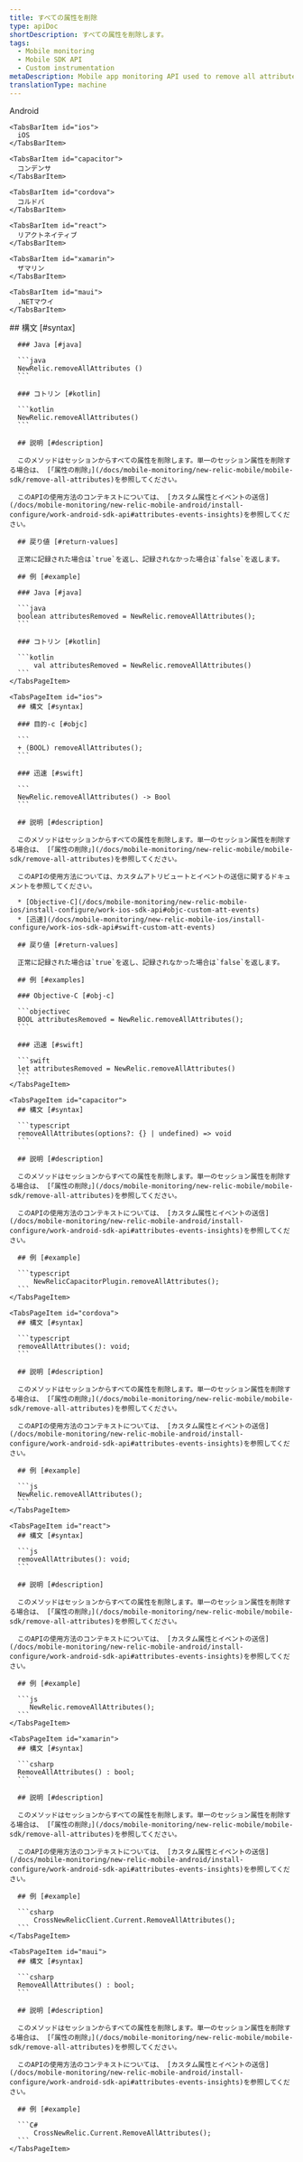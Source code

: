 ```yaml
---
title: すべての属性を削除
type: apiDoc
shortDescription: すべての属性を削除します。
tags:
  - Mobile monitoring
  - Mobile SDK API
  - Custom instrumentation
metaDescription: Mobile app monitoring API used to remove all attributes.
translationType: machine
---
```


<Tabs>
  <TabsBar>
    <TabsBarItem id="android">
      Android
    </TabsBarItem>

    <TabsBarItem id="ios">
      iOS
    </TabsBarItem>

    <TabsBarItem id="capacitor">
      コンデンサ
    </TabsBarItem>

    <TabsBarItem id="cordova">
      コルドバ
    </TabsBarItem>

    <TabsBarItem id="react">
      リアクトネイティブ
    </TabsBarItem>

    <TabsBarItem id="xamarin">
      ザマリン
    </TabsBarItem>

    <TabsBarItem id="maui">
      .NETマウイ
    </TabsBarItem>
  </TabsBar>

  <TabsPages>
    <TabsPageItem id="android">
      ## 構文 [#syntax]

      ### Java [#java]

      ```java
      NewRelic.removeAllAttributes ()
      ```

      ### コトリン [#kotlin]

      ```kotlin
      NewRelic.removeAllAttributes()
      ```

      ## 説明 [#description]

      このメソッドはセッションからすべての属性を削除します。単一のセッション属性を削除する場合は、 [「属性の削除」](/docs/mobile-monitoring/new-relic-mobile/mobile-sdk/remove-all-attributes)を参照してください。

      このAPIの使用方法のコンテキストについては、 [カスタム属性とイベントの送信](/docs/mobile-monitoring/new-relic-mobile-android/install-configure/work-android-sdk-api#attributes-events-insights)を参照してください。

      ## 戻り値 [#return-values]

      正常に記録された場合は`true`を返し、記録されなかった場合は`false`を返します。

      ## 例 [#example]

      ### Java [#java]

      ```java
      boolean attributesRemoved = NewRelic.removeAllAttributes();
      ```

      ### コトリン [#kotlin]

      ```kotlin
          val attributesRemoved = NewRelic.removeAllAttributes()
      ```
    </TabsPageItem>

    <TabsPageItem id="ios">
      ## 構文 [#syntax]

      ### 目的-c [#objc]

      ```
      + (BOOL) removeAllAttributes();
      ```

      ### 迅速 [#swift]

      ```
      NewRelic.removeAllAttributes() -> Bool
      ```

      ## 説明 [#description]

      このメソッドはセッションからすべての属性を削除します。単一のセッション属性を削除する場合は、 [「属性の削除」](/docs/mobile-monitoring/new-relic-mobile/mobile-sdk/remove-all-attributes)を参照してください。

      このAPIの使用方法については、カスタムアトリビュートとイベントの送信に関するドキュメントを参照してください。

      * [Objective-C](/docs/mobile-monitoring/new-relic-mobile-ios/install-configure/work-ios-sdk-api#objc-custom-att-events)
      * [迅速](/docs/mobile-monitoring/new-relic-mobile-ios/install-configure/work-ios-sdk-api#swift-custom-att-events)

      ## 戻り値 [#return-values]

      正常に記録された場合は`true`を返し、記録されなかった場合は`false`を返します。

      ## 例 [#examples]

      ### Objective-C [#obj-c]

      ```objectivec
      BOOL attributesRemoved = NewRelic.removeAllAttributes();
      ```

      ### 迅速 [#swift]

      ```swift
      let attributesRemoved = NewRelic.removeAllAttributes()
      ```
    </TabsPageItem>

    <TabsPageItem id="capacitor">
      ## 構文 [#syntax]

      ```typescript
      removeAllAttributes(options?: {} | undefined) => void
      ```

      ## 説明 [#description]

      このメソッドはセッションからすべての属性を削除します。単一のセッション属性を削除する場合は、 [「属性の削除」](/docs/mobile-monitoring/new-relic-mobile/mobile-sdk/remove-all-attributes)を参照してください。

      このAPIの使用方法のコンテキストについては、 [カスタム属性とイベントの送信](/docs/mobile-monitoring/new-relic-mobile-android/install-configure/work-android-sdk-api#attributes-events-insights)を参照してください。

      ## 例 [#example]

      ```typescript
          NewRelicCapacitorPlugin.removeAllAttributes();
      ```
    </TabsPageItem>

    <TabsPageItem id="cordova">
      ## 構文 [#syntax]

      ```typescript
      removeAllAttributes(): void;
      ```

      ## 説明 [#description]

      このメソッドはセッションからすべての属性を削除します。単一のセッション属性を削除する場合は、 [「属性の削除」](/docs/mobile-monitoring/new-relic-mobile/mobile-sdk/remove-all-attributes)を参照してください。

      このAPIの使用方法のコンテキストについては、 [カスタム属性とイベントの送信](/docs/mobile-monitoring/new-relic-mobile-android/install-configure/work-android-sdk-api#attributes-events-insights)を参照してください。

      ## 例 [#example]

      ```js
      NewRelic.removeAllAttributes();
      ```
    </TabsPageItem>

    <TabsPageItem id="react">
      ## 構文 [#syntax]

      ```js
      removeAllAttributes(): void;
      ```

      ## 説明 [#description]

      このメソッドはセッションからすべての属性を削除します。単一のセッション属性を削除する場合は、 [「属性の削除」](/docs/mobile-monitoring/new-relic-mobile/mobile-sdk/remove-all-attributes)を参照してください。

      このAPIの使用方法のコンテキストについては、 [カスタム属性とイベントの送信](/docs/mobile-monitoring/new-relic-mobile-android/install-configure/work-android-sdk-api#attributes-events-insights)を参照してください。

      ## 例 [#example]

      ```js
         NewRelic.removeAllAttributes();
      ```
    </TabsPageItem>

    <TabsPageItem id="xamarin">
      ## 構文 [#syntax]

      ```csharp
      RemoveAllAttributes() : bool;
      ```

      ## 説明 [#description]

      このメソッドはセッションからすべての属性を削除します。単一のセッション属性を削除する場合は、 [「属性の削除」](/docs/mobile-monitoring/new-relic-mobile/mobile-sdk/remove-all-attributes)を参照してください。

      このAPIの使用方法のコンテキストについては、 [カスタム属性とイベントの送信](/docs/mobile-monitoring/new-relic-mobile-android/install-configure/work-android-sdk-api#attributes-events-insights)を参照してください。

      ## 例 [#example]

      ```csharp
          CrossNewRelicClient.Current.RemoveAllAttributes();
      ```
    </TabsPageItem>

    <TabsPageItem id="maui">
      ## 構文 [#syntax]

      ```csharp
      RemoveAllAttributes() : bool;
      ```

      ## 説明 [#description]

      このメソッドはセッションからすべての属性を削除します。単一のセッション属性を削除する場合は、 [「属性の削除」](/docs/mobile-monitoring/new-relic-mobile/mobile-sdk/remove-all-attributes)を参照してください。

      このAPIの使用方法のコンテキストについては、 [カスタム属性とイベントの送信](/docs/mobile-monitoring/new-relic-mobile-android/install-configure/work-android-sdk-api#attributes-events-insights)を参照してください。

      ## 例 [#example]

      ```C#
          CrossNewRelic.Current.RemoveAllAttributes();
      ```
    </TabsPageItem>
  </TabsPages>
</Tabs>